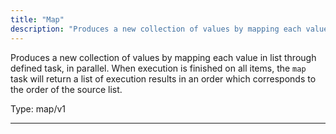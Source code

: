 ```yaml
---
title: "Map"
description: "Produces a new collection of values by mapping each value in list through defined task, in parallel. When execution is finished on all items, the `map` task will return a list of execution results in an order which corresponds to the order of the source list."
---
```


Produces a new collection of values by mapping each value in list through defined task, in parallel. When execution is finished on all items, the `map` task will return a list of execution results in an order which corresponds to the order of the source list.



Type: map/v1

<hr />






